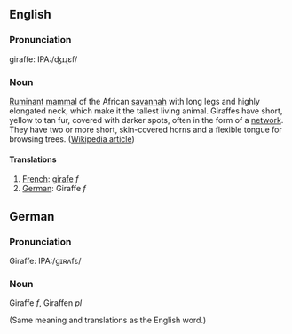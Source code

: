 ==English==
===Pronunciation===

giraffe: IPA:/ʤɪɻɛf/

===Noun===

[[Ruminant]] [[mammal]] of the African [[savannah]] with long legs and highly elongated neck, which make it the tallest living animal. Giraffes have short, yellow to tan fur, covered with darker spots, often in the form of a [[network]]. They have two or more short, skin-covered horns and a flexible tongue for browsing trees. ([[w:Giraffe|Wikipedia article]])

====Translations====

#[[French]]: [[girafe]] ''f''
#[[German]]: Giraffe ''f''

==German==

===Pronunciation===

Giraffe: IPA:/gɪʀʌfɛ/

===Noun===

Giraffe ''f'', Giraffen ''pl''

(Same meaning and translations as the English word.)